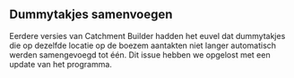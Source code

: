 ## Dummytakjes samenvoegen

Eerdere versies van Catchment Builder hadden het euvel dat dummytakjes die op dezelfde locatie op de boezem aantakten niet langer automatisch werden samengevoegd tot één. Dit issue hebben we opgelost met een update van het programma.

